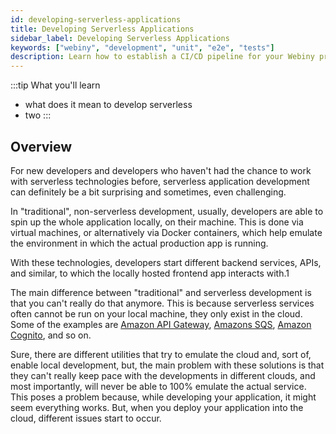 ```yaml
---
id: developing-serverless-applications
title: Developing Serverless Applications
sidebar_label: Developing Serverless Applications
keywords: ["webiny", "development", "unit", "e2e", "tests"]
description: Learn how to establish a CI/CD pipeline for your Webiny project.
---
```

:::tip What you'll learn
- what does it mean to develop serverless
- two
:::

## Overview

For new developers and developers who haven't had the chance to work with serverless technologies before, serverless application development can definitely be a bit surprising and sometimes, even challenging.

In "traditional", non-serverless development, usually, developers are able to spin up the whole application locally, on their machine. This is done via virtual machines, or alternatively via Docker containers, which help emulate the environment in which the actual production app is running.

With these technologies, developers start different backend services, APIs, and similar, to which the locally hosted frontend app interacts with.1

The main difference between "traditional" and serverless development is that you can't really do that anymore. This is because serverless services often cannot be run on your local machine, they only exist in the cloud. Some of the examples are [Amazon API Gateway](https://aws.amazon.com/api-gateway/), [Amazons SQS](https://aws.amazon.com/sqs/), [Amazon Cognito](https://aws.amazon.com/cognito/), and so on.

Sure, there are different utilities that try to emulate the cloud and, sort of, enable local development, but, the main problem with these solutions is that they can't really keep pace with the developments in different clouds, and most importantly, will never be able to 100% emulate the actual service. This poses a problem because, while developing your application, it might seem everything works. But, when you deploy your application into the cloud, different issues start to occur.


<!--

- development in cloud - no local development
- debugging
- testing

E2E - https://dev.to/theburningmonk/why-you-should-use-temporary-stacks-when-you-do-serverless-2ai0

Developing and testing serverless applications locally can be a challenge. Even with tools like SAM and the Serverless Framework, you often end up mocking your cloud resources, or resorting to tricks (like using pseudo-variables) to build ARNs and service endpoint URLs manually. While these workarounds may have the desired result, they also complicate our configuration files with (potentially brittle) user-constructed strings, which duplicates information already available to CloudFormation.

This is a common problem for me and other serverless developers I know. So I decided to come up with a solution.

Hi Steve,

I’m sort of with you on that. I really like developing applications locally because of the speed of the feedback loop. However, once you start wiring up different cloud services, local development can get tricky. I often build a number of mocks to support the remote calls, and then test my code using a test runner (as opposed to something like sls invoke local -f someFunction -p event.json). This obviously takes more time to set up, but I also end up with a much more solid application.

Integration testing an individual function from your local machine or a CI/CD system is also (somewhat) trivial if you generate the correct resource identifiers (SQS QueueUrl, for example) which is one of the main reason behind this plugin. However, once you have multiple functions working in concert, either as a choreographed workflow with queues/SNS Topic/DynamoDB streams/etc., or orchestrated as Step Functions, the local testing piece doesn’t really help. Having an observability tool (at least in my experience) has been the best way to understand what’s actually happening.

Thanks for the comment,
Jeremy
 -->
